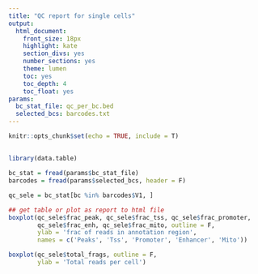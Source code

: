 ```yaml
---
title: "QC report for single cells"
output: 
  html_document:
    front_size: 18px
    highlight: kate
    section_divs: yes
    number_sections: yes
    theme: lumen
    toc: yes
    toc_depth: 4
    toc_float: yes
params:
  bc_stat_file: qc_per_bc.bed
  selected_bcs: barcodes.txt
---
```


```r
knitr::opts_chunk$set(echo = TRUE, include = T)
```

## 

```r
library(data.table)

bc_stat = fread(params$bc_stat_file)
barcodes = fread(params$selected_bcs, header = F)

qc_sele = bc_stat[bc %in% barcodes$V1, ]


```

```r
## get table or plot as report to html file
boxplot(qc_sele$frac_peak, qc_sele$frac_tss, qc_sele$frac_promoter, 
        qc_sele$frac_enh, qc_sele$frac_mito, outline = F,
        ylab = 'frac of reads in annotation region', 
        names = c('Peaks', 'Tss', 'Promoter', 'Enhancer', 'Mito'))

```


```r
boxplot(qc_sele$total_frags, outline = F, 
        ylab = 'Total reads per cell')

```

